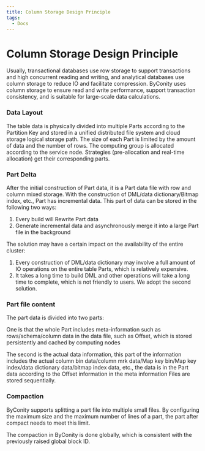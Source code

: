 ```yaml
---
title: Column Storage Design Principle
tags:
  - Docs
---
```


# Column Storage Design Principle

Usually, transactional databases use row storage to support transactions and high concurrent reading and writing, and analytical databases use column storage to reduce IO and facilitate compression. ByConity uses column storage to ensure read and write performance, support transaction consistency, and is suitable for large-scale data calculations.

### Data Layout

The table data is physically divided into multiple Parts according to the Partition Key and stored in a unified distributed file system and cloud storage logical storage path. The size of each Part is limited by the amount of data and the number of rows. The computing group is allocated according to the service node. Strategies (pre-allocation and real-time allocation) get their corresponding parts.

### Part Delta

After the initial construction of Part data, it is a Part data file with row and column mixed storage. With the construction of DML/data dictionary/Bitmap index, etc., Part has incremental data. This part of data can be stored in the following two ways:

1. Every build will Rewrite Part data
2. Generate incremental data and asynchronously merge it into a large Part file in the background

The solution may have a certain impact on the availability of the entire cluster:

1. Every construction of DML/data dictionary may involve a full amount of IO operations on the entire table Parts, which is relatively expensive.
2. It takes a long time to build DML and other operations will take a long time to complete, which is not friendly to users. We adopt the second solution.

### Part file content

The part data is divided into two parts:

One is that the whole Part includes meta-information such as rows/schema/column data in the data file, such as Offset, which is stored persistently and cached by computing nodes

The second is the actual data information, this part of the information includes the actual column bin data/column mrk data/Map key bin/Map key index/data dictionary data/bitmap index data, etc., the data is in the Part data according to the Offset information in the meta information Files are stored sequentially.

### Compaction

ByConity supports splitting a part file into multiple small files. By configuring the maximum size and the maximum number of lines of a part, the part after compact needs to meet this limit.

The compaction in ByConity is done globally, which is consistent with the previously raised global block ID.